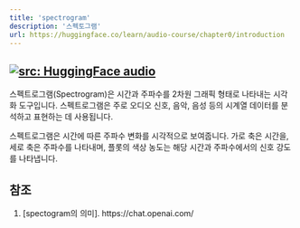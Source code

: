 ```yaml
---
title: 'spectrogram'
description: '스펙토그램'
url: https://huggingface.co/learn/audio-course/chapter0/introduction
---
```

<a href="https://huggingface.co/learn/audio-course/chapter0/introduction" target="_blank"><img   loading="lazy" alt="src: HuggingFace audio" src="https://img.shields.io/badge/문서-Huggingface_Transformer-blue" ></a>
---

스펙트로그램(Spectrogram)은 시간과 주파수를 2차원 그래픽 형태로 나타내는 시각화 도구입니다. 스펙트로그램은 주로 오디오 신호, 음악, 음성 등의 시계열 데이터를 분석하고 표현하는 데 사용됩니다.

스펙트로그램은 시간에 따른 주파수 변화를 시각적으로 보여줍니다. 가로 축은 시간을, 세로 축은 주파수를 나타내며, 플롯의 색상 농도는 해당 시간과 주파수에서의 신호 강도를 나타냅니다.

## 참조
1. [spectogram의 의미]. https://chat.openai.com/

